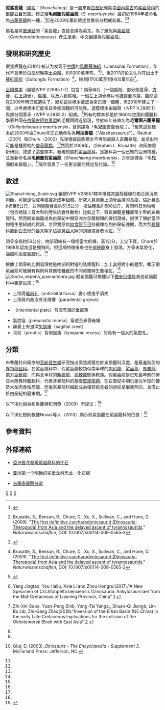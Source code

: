 {{noteTA
|1=zh-cn:普通话; zh-tw:國語; zh-hk:普通話; 
}}
{{Automatic Taxobox
| taxon = Shaochilong
| fossil_range = [[白堊紀|白堊紀]]早期[[阿普第階|阿普第階]]-[[阿爾比階|阿爾比階]]<br>{{fossil_range|117-104}}
| image = Shaochilong.jpg
| image_width = 260px
| image_caption = 假鯊齒龍進食[[中國似鳥龍|中國似鳥龍]]的復原圖
| authority = Brusatte ''et al.'', 2009
| type_species = '''毛爾圖假鯊齒龍<br>''Shaochilong maortuensis'''''
| type_species_authority = (Hu, 1964) 
}}
'''假鯊齒龍'''（[[學名|屬名]]：''Shaochilong''）是一[[屬|屬]]來自[[白堊紀|白堊紀]]晚期[[中國|中國]][[內蒙古|內蒙古]]的[[鯊齒龍科|鯊齒龍科]]的[[獸腳亞目|獸腳亞目]][[恐龍|恐龍]]。模式種'''毛爾圖假鯊齒龍'''（''S. maortuensis''）最初於1964年被命名為[[吉蘭泰龍|吉蘭泰龍]]的一種，<ref name=hu1964>{{zh-cn}}{{cite journal | author = 胡寿永 | title = 内蒙古阿拉善旗肉食龙类化石 | journal = 古脊椎动物与古人类 | volume = 8 | issue = 1 | pages = 42-63 | year = 1964 | issn = 1000-3118 | url = http://www.ivpp.cas.cn/cbw/gjzdwxb/xbwzxz/200912/t20091230_2719835.html | access-date = 2020-01-01 | archive-date = 2020-08-20 | archive-url = https://web.archive.org/web/20200820112028/http://www.ivpp.cas.cn/cbw/gjzdwxb/xbwzxz/200912/t20091230_2719835.html | dead-url = no }}</ref>但在2009年重新敘述並重新分類成新屬。<ref name=brusatteetal2009>{{en}}Brusatte, S., Benson, R., Chure, D., Xu, X., Sullivan, C., and Hone, D. (2009). "[http://resources.metapress.com/pdf-preview.axd?code=613p403145798215&size=largest The first definitive carcharodontosaurid (Dinosauria: Theropoda) from Asia and the delayed ascent of tyrannosaurids]{{dead link|date=2017年11月 |bot=InternetArchiveBot |fix-attempted=yes }}." ''Naturwissenschaften'', DOI: 10.1007/s00114-009-0565-2</ref><ref name="zootaxa">{{Cite journal|author1=Brusatte, S.L.|author2=Chure, D.J.|author3=Benson, R.B.J.|author4=Xu, X.|year=2010|title=The osteology of ''Shaochilong maortuensis'', a carcharodontosaurid (Dinosauria: Theropoda) from the Late Cretaceous of Asia|url=http://www.ivpp.ac.cn/qt/papers/201403/P020140313395378192632.pdf|journal=Zootaxa|volume=2334|pages=1–46|doi=10.11646/zootaxa.2334.1.1|archive-url=https://web.archive.org/web/20171201032238/http://www.ivpp.ac.cn/qt/papers/201403/P020140313395378192632.pdf|archive-date=2017-12-01|via=|access-date=2020-10-18|dead-url=no}}</ref>

屬名是將[[普通話|普通話]]的「鯊齒龍」直接音譯為英文。為了避免與[[鯊齒龍|鯊齒龍]]（''Carcharodontosaurus''）產生混淆，中文翻譯為假鯊齒龍。

==發現和研究歷史==
假鯊齒龍在2010年被认为发现于[[中國|中國]]的[[烏蘭蘇海組|烏蘭蘇海組]]（Ulansuhai Formation），年代不會老於白堊紀晚期[[土侖階|土侖階]]，約9200萬年前。<ref name=brusatteetal2009>{{en}}Brusatte, S., Benson, R., Chure, D., Xu, X., Sullivan, C., and Hone, D. (2009). "[http://resources.metapress.com/pdf-preview.axd?code=613p403145798215&size=largest The first definitive carcharodontosaurid (Dinosauria: Theropoda) from Asia and the delayed ascent of tyrannosaurids]{{dead link|date=2017年11月 |bot=InternetArchiveBot |fix-attempted=yes }}." ''Naturwissenschaften'', DOI: 10.1007/s00114-009-0565-2</ref><ref name="zootaxa">{{Cite journal|author1=Brusatte, S.L.|author2=Chure, D.J.|author3=Benson, R.B.J.|author4=Xu, X.|year=2010|title=The osteology of ''Shaochilong maortuensis'', a carcharodontosaurid (Dinosauria: Theropoda) from the Late Cretaceous of Asia|url=http://www.ivpp.ac.cn/qt/papers/201403/P020140313395378192632.pdf|journal=Zootaxa|volume=2334|pages=1–46|doi=10.11646/zootaxa.2334.1.1|archive-url=https://web.archive.org/web/20171201032238/http://www.ivpp.ac.cn/qt/papers/201403/P020140313395378192632.pdf|archive-date=2017-12-01|via=|access-date=2020-10-18|dead-url=no}}</ref>。但2017的论文认为其出土于[[蘇紅圖组|蘇紅圖组]]（Suhongtu Formation）<ref name=yangetal2017>{{en}}Yang Jingtao, You Hailu, Xxie Li and Zhou Hongrui(2017)."A New Specimen of Crichtonpelta benxiensis (Dinosauria: Ankylosaurinae) from the Mid-Cretaceous of Liaoning Province, China" [https://www.researchgate.net/publication/318228410_A_New_Specimen_of_Crichtonpelta_benxiensis_Dinosauria_Ankylosaurinae_from_the_Mid-Cretaceous_of_Liaoning_Province_China] {{Wayback|url=https://www.researchgate.net/publication/318228410_A_New_Specimen_of_Crichtonpelta_benxiensis_Dinosauria_Ankylosaurinae_from_the_Mid-Cretaceous_of_Liaoning_Province_China |date=20201112201254 }}</ref>，約1億1700萬至1億400萬年前<ref name=guoetal2018>{{en}}Zhi-Xin Guoa, Yuan-Peng Shib, Yong-Tai Yanga,, Shuan-Qi Jiangb, Lin-Bo Lib, Zhi-Gang Zhao(2018)."Inversion of the Erlian Basin (NE China) in the early Late Cretaceous:Implications for the collision of the Okhotomorsk Block with East Asia" [http://icpms.ustc.edu.cn/laicpms/publications/2018-GuoZX-JAES.pdf] {{Wayback|url=http://icpms.ustc.edu.cn/laicpms/publications/2018-GuoZX-JAES.pdf |date=20200919173817 }}</ref>。

[[正模標本|正模標本]]（編號IVPP V2885.1-7）包含：頭骨碎片（一個腦殼、部分頭蓋骨、[[方骨|方骨]]、右[[上頜骨|上頜骨]]）、[[樞椎|樞椎]]、以及六節尾椎。一個左上頜骨碎片也被歸至本屬，雖然這在2009年時已經遺失了。起初這些標本被認為來自單一個體，但2010年建立了一個{{link-en|選定模式標本|Lectotype}}，以考慮標本可能來自多個個體的可能性。選模標本由腦殼（IVPP V.2885.1）與部分頭蓋骨（IVPP V.2885.2）組成。<ref name="zootaxa"/>所有的標本都是於1960年[[中國|中國]]和[[蘇聯|蘇聯]]科學家共同在[[內蒙古|內蒙古]][[阿拉善盟|阿拉善盟]]的毛爾圖附近發現，並於四年後命名為'''毛爾圖吉蘭泰龍'''（''Chilantaisaurus maortuensis''，曾誤譯為「毛'''兒'''圖吉蘭泰龍」）。<ref name=hu1964/>後來這些標本於2000年由Chure非正式地命名為'''阿拉善龍'''（"Alashansaurus"）。Rauhut（2001）和Chure（2002）先後懷疑這些標本不再能被歸入吉蘭泰龍，並提出牠可能是種原始的[[虛骨龍類|虛骨龍類]]。<ref name=glut2003>{{en}}Glut, D. (2003). ''Dinosaurs - The Encyclopedia - Supplement 3''. McFarland Press: Jefferson, NC.</ref>然而於2009年，{{link-en|史蒂芬·布魯薩特|Stephen L. Brusatte}}（Stephen L. Brusatte）和同僚重新研究、敘述了這些標本，發現牠屬於[[鯊齒龍科|鯊齒龍科]]，是該科第一個已知的亞洲物種，並重新命名為'''毛爾圖假鯊齒龍'''（''Shaochilong maortuensis''，亦曾誤譯為「毛'''兒'''圖假鯊齒龍」）。<ref name=brusatteetal2009/>隔年發表了一份更全面的敘述及討論。<ref name="zootaxa"/>

==敘述==
[[File:Shaochilong_Scale.svg|thumb]]
編號IVPP V2885.1標本根據其腦殼縫線的癒合狀況來判斷，可能是個成年或接近成年個體。研究人員測量上頜骨齒排的長度，估計身長約5至6公尺，並測量[[股骨|股骨]]長約61.5公分，推估體重約500公斤。與同科其他物種（包含地球上最大型的陸生肉食性動物）比較之下，假鯊齒龍是種異常小型的鯊齒龍科。然而假鯊齒龍成為白堊紀中期亞洲大型獸腳類的確切證據，提供了關於當時物種生態組成的資訊，並證實原始[[肉食龍下目|肉食龍下目]]持續倖存到白堊紀晚期，而大型[[暴龍科|暴龍科]]直到白堊紀的最末期才佔據[[勞亞大陸|勞亞大陸]]的頂級掠食者地位。<ref name="zootaxa"/>

頭骨全長約56公分，吻部頂端有一個相當大的嵴，高1公分，上尖下寬，Chure於1998年認為這是獨特的，但這項特徵後來也在[[嶼峽龍|嶼峽龍]]身上發現。方骨未氣腔化，腦殼則高度氣腔化。<ref name="zootaxa"/>

根據上頜骨的比例發現牠是吻部相對短的鯊齒龍科；加上其相對小的體型，顯示假鯊齒龍可能擁有與同科其他物種截然不同的獨特生態棲位。<ref name="zootaxa"/>
[[File:Кости_черепа_шаочилонга.jpg|thumb]]
假鯊齒龍可根據以下[[獨有衍徵|獨有衍徵]]從其他鯊齒龍科中鑑定出來：<ref name="zootaxa"/>
*上頜骨[[眶前孔|眶前孔]]（antorbital fossa）變小或幾乎消失
*上頜骨內側沒有牙周槽（paradental groove）
*{{link-en|齒間板|Interdental plate}}（interdental plate）背面有深的垂直窩
*氣腔窩（pneumatic recess）穿透至鼻骨後端
*額骨上有道深[[矢狀嵴|矢狀嵴]]（sagittal crest）
*耳前（prootic）背側鼓窩（tympanic recess）前角有一個大的氣腔孔。

==分類==
布魯薩特和同僚的[[系統發生學|系統發生學]]研究指出假鯊齒龍位於鯊齒龍科深處，是最進階型的[[異特龍超科|異特龍超科]]。在鯊齒龍科中，假鯊齒龍較類似南半球的[[魁紂龍|魁紂龍]]、[[鯊齒龍|鯊齒龍]]、[[馬普龍|馬普龍]]、[[南方巨獸龍|南方巨獸龍]]，而與北半球的[[新獵龍|新獵龍]]、[[高棘龍|高棘龍]]關係較遠。假鯊齒龍是已知最年輕的勞亞大陸異特龍超科，代表非暴龍科的基礎[[堅尾龍類|堅尾龍類]]，在白堊紀中期仍是北半球的優勢大型肉食性恐龍，而後來暴龍科崛起成為優勢掠食者的過程是很突然的，且僅止於白堊紀的最末期。<ref name=brusatteetal2009/>

以下演化樹為布魯薩特和同僚（2009）所提出：<ref name=brusatteetal2009/>
{{clade| style=font-size:100%;line-height:80%
|label1='''[[鯊齒龍科|鯊齒龍科]]'''
|1={{clade
   |1=[[新獵龍|新獵龍]]
   |2={{clade
      |1={{clade
         |1=[[高棘龍|高棘龍]]
         |2=[[始鯊齒龍|始鯊齒龍]] }}
      |2={{clade
         |1='''假鯊齒龍'''
         |2=[[魁紂龍|魁紂龍]]
         |3={{clade
            |1=[[鯊齒龍|鯊齒龍]]
            |label2=[[鯊齒龍科|南方巨獸龍亞科]]
            |2={{clade 
               |1=[[南方巨獸龍|南方巨獸龍]]
               |2=[[馬普龍|馬普龍]] }} }} }} }} }} }}

以下演化樹則根據Novas等人（2013）顯示假鯊齒龍在鯊齒龍科的位置：<ref name="sciencedirect.com">{{cite journal | doi = 10.1016/j.cretres.2013.04.001 | title=Evolution of the carnivorous dinosaurs during the Cretaceous: The evidence from Patagonia | journal=Cretaceous Research | date=2013 | volume=45 | pages=174–215 | first=Fernando E. | last=Novas}}</ref>

{{clade| style=font-size:100%;line-height:80%
|1={{clade
   |1=[[異特龍|異特龍]]
   |label2=[[鯊齒龍科|鯊齒龍科]]
   |2={{clade
      |1=[[新獵龍|新獵龍]]
      |2=[[始鯊齒龍|始鯊齒龍]]
      |3=[[昆卡獵龍|昆卡獵龍]]
      |4={{clade
         |1=[[高棘龍|高棘龍]]
         |2={{clade
            |1='''假鯊齒龍'''
            |label2=[[鯊齒龍科|鯊齒龍亞科]]
            |2={{clade
               |1=[[鯊齒龍|鯊齒龍]]
               |label2=[[鯊齒龍科|南方巨獸龍族]]
               |2={{clade
                  |1=[[魁紂龍|魁紂龍]]
                  |2={{clade
                     |1=[[馬普龍|馬普龍]]
                     |2=[[南方巨獸龍|南方巨獸龍]] }} }} }} }} }} }} }} }}

==參考資料==
{{reflist}}

==外部連結==
*{{en}}[http://archosaurmusings.wordpress.com/2009/06/04/guest-post-shark-toothed-theropods-in-asia-introducing-shaochilong/ 亞洲首次發現鯊齒龍科的化石]{{Wayback|url=http://archosaurmusings.wordpress.com/2009/06/04/guest-post-shark-toothed-theropods-in-asia-introducing-shaochilong/ |date=20090607095701 }}
*{{zh}}[http://www.uua.cn/news/show 亚洲第一个明确的鲨齿龙科恐龙]{{dead link|date=2018年5月 |bot=InternetArchiveBot |fix-attempted=yes }} - 化石網
*{{zh}}[https://web.archive.org/web/20091204064726/http://blog.uua.cn/space.php?uid=134364 吉蘭泰龍鬧分家]

{{獸腳亞目|A.}}
{{Taxonbar|from=Q134476}}

[[Category:鯊齒龍科|S]]
[[Category:上白堊紀恐龍|S]]
[[Category:中國恐龍|S]]